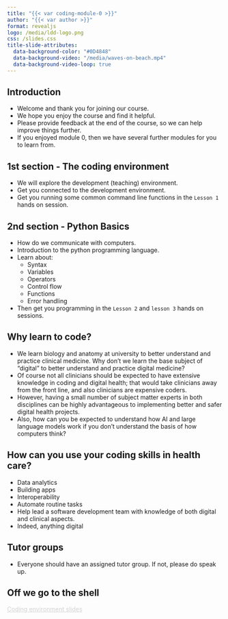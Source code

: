 ```yaml
---
title: "{{< var coding-module-0 >}}"
author: "{{< var author >}}"
format: revealjs
logo: /media/ldd-logo.png
css: /slides.css
title-slide-attributes:
  data-background-color: "#0D4848"
  data-background-video: "/media/waves-on-beach.mp4"
  data-background-video-loop: true
---
```


## Introduction {background-image="/media/welcome-sign.jpg" background-opacity="0.4"}

- Welcome and thank you for joining our course.
- We hope you enjoy the course and find it helpful.
- Please provide feedback at the end of the course, so we can help improve things further.
- If you enjoyed module 0, then we have several further modules for you to learn from.

## 1st section - The coding environment {background-image="/media/bamboo-woods.jpg" background-opacity="0.2"}

- We will explore the development (teaching) environment.
- Get you connected to the development environment.
- Get you running some common command line functions in the `Lesson 1` hands on session.

## 2nd section - Python Basics {.smaller background-image="/media/python-logo.png" background-opacity="0.4"}

- How do we communicate with computers.
- Introduction to the python programming language.
- Learn about:
  - Syntax
  - Variables
  - Operators
  - Control flow
  - Functions
  - Error handling
- Then get you programming in the `Lesson 2` and `lesson 3` hands on sessions.

## Why learn to code? {.smaller background-image="/media/why.jpg" background-opacity="0.2"}

- We learn biology and anatomy at university to better understand and practice clinical medicine. Why don't we learn the base subject of "digital" to better understand and practice digital medicine?
- Of course not all clinicians should be expected to have extensive knowledge in coding and digital health; that would take clinicians away from the front line, and also clinicians are expensive coders.
- However, having a small number of subject matter experts in both disciplines can be highly advantageous to implementing better and safer digital health projects.
- Also, how can you be expected to understand how AI and large language models work if you don't understand the basis of how computers think?

## How can you use your coding skills in health care?

- Data analytics
- Building apps
- Interoperability
- Automate routine tasks
- Help lead a software development team with knowledge of both digital and clinical aspects.
- Indeed, anything digital

## Tutor groups {background-image="/media/teacher-and-blackboard.jpg" background-opacity="0.6"}

- Everyone should have an assigned tutor group. If not, please do speak up.

## Off we go to the shell {background-image="/media/horses-galloping.jpg" background-opacity="0.6"}

```{=html}
<div class="bottom-right">
    <a href="https://letsdodigital.org/learn/learn-python/module-0/2-coding-environment.html" style="color: lightgrey;">Coding environment slides</a>
</div>
```
